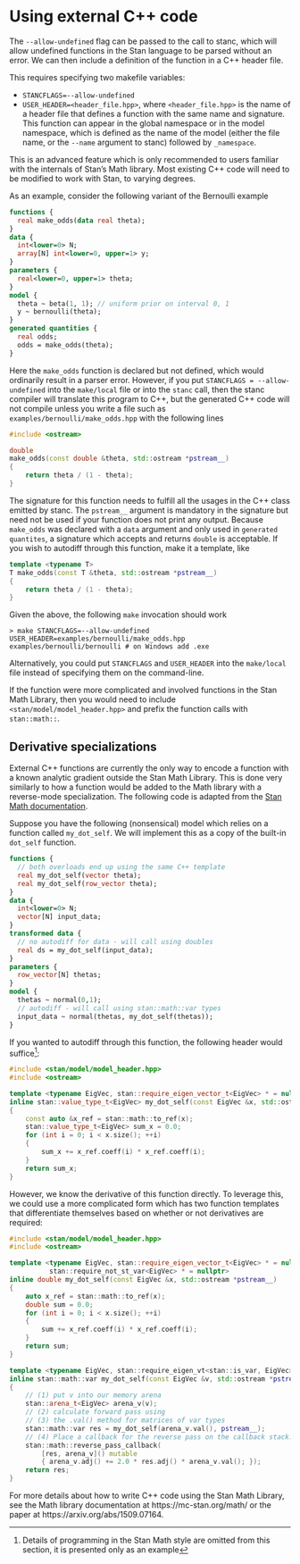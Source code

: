 # Using external C++ code {#using-external-cpp-code}

The `--allow-undefined` flag can be passed to the call to stanc,
which will allow undefined functions in the Stan language to be parsed
without an error. We can then include a definition of the function in
a C++ header file.

This requires specifying two makefile variables:

- `STANCFLAGS=--allow-undefined`
- `USER_HEADER=<header_file.hpp>`, where `<header_file.hpp>` is the name of a header file that
  defines a function with the same name and signature. This function can appear in
  the global namespace or in the model namespace, which is defined as the name of
  the model (either the file name, or the `--name` argument to stanc) followed by `_namespace`.

This is an advanced feature which is only recommended to users familiar with the
internals of Stan's Math library. Most existing C++ code will need to be
modified to work with Stan, to varying degrees.

As an example, consider the following variant of the Bernoulli example

```stan
functions {
  real make_odds(data real theta);
}
data {
  int<lower=0> N;
  array[N] int<lower=0, upper=1> y;
}
parameters {
  real<lower=0, upper=1> theta;
}
model {
  theta ~ beta(1, 1); // uniform prior on interval 0, 1
  y ~ bernoulli(theta);
}
generated quantities {
  real odds;
  odds = make_odds(theta);
}
```
Here the `make_odds` function is declared but not defined, which
would ordinarily result in a parser error. However, if you put
`STANCFLAGS = --allow-undefined` into the `make/local` file
or into the `stanc` call, then the stanc compiler will translate
this program to C++, but the generated C++ code will not compile
unless you write a file
such as `examples/bernoulli/make_odds.hpp` with the following lines
```C++
#include <ostream>

double
make_odds(const double &theta, std::ostream *pstream__)
{
    return theta / (1 - theta);
}
```

The signature for this function needs to fulfill all the usages in the C++
class emitted by stanc. The `pstream__` argument is mandatory
in the signature but need not be used if your function does not print
any output. Because `make_odds` was declared with a `data` argument and only
used in `generated quantites`, a signature which accepts and returns `double` is
acceptable. If you wish to autodiff through this function, make it a template,
like

```C++
template <typename T>
T make_odds(const T &theta, std::ostream *pstream__)
{
    return theta / (1 - theta);
}
```

Given the above, the following `make` invocation should work
```
> make STANCFLAGS=--allow-undefined USER_HEADER=examples/bernoulli/make_odds.hpp examples/bernoulli/bernoulli # on Windows add .exe
```
Alternatively, you could put `STANCFLAGS` and `USER_HEADER` into the
`make/local` file instead of specifying them on the command-line.

If the function were more complicated and involved functions in the
Stan Math Library, then you would need to include
`<stan/model/model_header.hpp>` and prefix the function calls
with `stan::math::`.

## Derivative specializations

External C++ functions are currently the only way to encode a function with a
known analytic gradient outside the Stan Math Library. This is done very
similarly to how a function would be added to the Math library with a
reverse-mode specialization. The following code is adapted from the [Stan Math
documentation](https://mc-stan.org/math/getting_started.html).

Suppose you have the following (nonsensical) model which relies on a function
called `my_dot_self`. We will implement this as a copy of the built-in
`dot_self` function.

```stan
functions {
  // both overloads end up using the same C++ template
  real my_dot_self(vector theta);
  real my_dot_self(row_vector theta);
}
data {
  int<lower=0> N;
  vector[N] input_data;
}
transformed data {
  // no autodiff for data - will call using doubles
  real ds = my_dot_self(input_data);
}
parameters {
  row_vector[N] thetas;
}
model {
  thetas ~ normal(0,1);
  // autodiff - will call using stan::math::var types
  input_data ~ normal(thetas, my_dot_self(thetas));
}
```

If you wanted to autodiff through this function, the following header would
suffice^[Details of programming in the Stan Math style are omitted from this
section, it is presented only as an example]:

```C++
#include <stan/model/model_header.hpp>
#include <ostream>

template <typename EigVec, stan::require_eigen_vector_t<EigVec> * = nullptr>
inline stan::value_type_t<EigVec> my_dot_self(const EigVec &x, std::ostream *pstream__)
{
    const auto &x_ref = stan::math::to_ref(x);
    stan::value_type_t<EigVec> sum_x = 0.0;
    for (int i = 0; i < x.size(); ++i)
    {
        sum_x += x_ref.coeff(i) * x_ref.coeff(i);
    }
    return sum_x;
}
```

However, we know the derivative of this function directly. To leverage this, we
could use a more complicated form which has two function templates that
differentiate themselves based on whether or not derivatives are required:

```C++
#include <stan/model/model_header.hpp>
#include <ostream>

template <typename EigVec, stan::require_eigen_vector_t<EigVec> * = nullptr,
          stan::require_not_st_var<EigVec> * = nullptr>
inline double my_dot_self(const EigVec &x, std::ostream *pstream__)
{
    auto x_ref = stan::math::to_ref(x);
    double sum = 0.0;
    for (int i = 0; i < x.size(); ++i)
    {
        sum += x_ref.coeff(i) * x_ref.coeff(i);
    }
    return sum;
}

template <typename EigVec, stan::require_eigen_vt<stan::is_var, EigVec> * = nullptr>
inline stan::math::var my_dot_self(const EigVec &v, std::ostream *pstream__)
{
    // (1) put v into our memory arena
    stan::arena_t<EigVec> arena_v(v);
    // (2) calculate forward pass using
    // (3) the .val() method for matrices of var types
    stan::math::var res = my_dot_self(arena_v.val(), pstream__);
    // (4) Place a callback for the reverse pass on the callback stack.
    stan::math::reverse_pass_callback(
        [res, arena_v]() mutable
        { arena_v.adj() += 2.0 * res.adj() * arena_v.val(); });
    return res;
}
```

For more details about how to write C++ code using the Stan Math
Library, see the Math library documentation at https://mc-stan.org/math/
or the paper at https://arxiv.org/abs/1509.07164.
